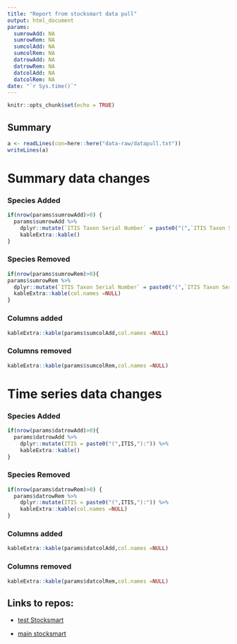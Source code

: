 ```yaml
---
title: "Report from stocksmart data pull"
output: html_document
params: 
  sumrowAdd: NA
  sumrowRem: NA
  sumcolAdd: NA
  sumcolRem: NA
  datrowAdd: NA
  datrowRem: NA
  datcolAdd: NA
  datcolRem: NA
date: "`r Sys.time()`"
---
```


```r
knitr::opts_chunk$set(echo = TRUE)
```

## Summary

```r
a <- readLines(con=here::here("data-raw/datapull.txt"))
writeLines(a)

```

# Summary data changes

### Species Added
```r
if(nrow(params$sumrowAdd)>0) {
  params$sumrowAdd %>%
    dplyr::mutate(`ITIS Taxon Serial Number` = paste0("(",`ITIS Taxon Serial Number`,"):")) %>%
    kableExtra::kable()
}
```

### Species Removed
```r
if(nrow(params$sumrowRem)>0){
params$sumrowRem %>%
  dplyr::mutate(`ITIS Taxon Serial Number` = paste0("(",`ITIS Taxon Serial Number`,"):")) %>%
  kableExtra::kable(col.names =NULL)
}
```

### Columns added
```r
kableExtra::kable(params$sumcolAdd,col.names =NULL)
```

### Columns removed
```r
kableExtra::kable(params$sumcolRem,col.names =NULL)
```


# Time series data changes

### Species Added
```r
if(nrow(params$datrowAdd)>0){
  params$datrowAdd %>% 
    dplyr::mutate(ITIS = paste0("(",ITIS,"):")) %>%
    kableExtra::kable()
}
```

### Species Removed
```r
if(nrow(params$datrowRem)>0) {
  params$datrowRem %>% 
    dplyr::mutate(ITIS = paste0("(",ITIS,"):")) %>%
    kableExtra::kable(col.names =NULL)
}
```

### Columns added
```r
kableExtra::kable(params$datcolAdd,col.names =NULL)
```

### Columns removed
```r
kableExtra::kable(params$datcolRem,col.names =NULL)
```





## Links to repos:

* [test Stocksmart](https://github.com/andybeet/teststocksmartapi)

* [main stocksmart](https://github.com/andybeet/stocksmart)
